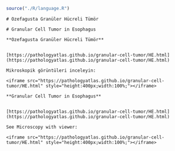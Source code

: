 
```r

source("./R/language.R")

```




```asis

# Özefagusta Granüler Hücreli Tümör

```




```asis

# Granular Cell Tumor in Esophagus

```




```asis

**Özefagusta Granüler Hücreli Tümör**


[https://pathologyatlas.github.io/granular-cell-tumor/HE.html](https://pathologyatlas.github.io/granular-cell-tumor/HE.html)

Mikroskopik görüntüleri inceleyin:

<iframe src="https://pathologyatlas.github.io/granular-cell-tumor/HE.html" style="height:400px;width:100%;"></iframe>

```




```asis

**Granular Cell Tumor in Esophagus**


[https://pathologyatlas.github.io/granular-cell-tumor/HE.html](https://pathologyatlas.github.io/granular-cell-tumor/HE.html)

See Microscopy with viewer: 

<iframe src="https://pathologyatlas.github.io/granular-cell-tumor/HE.html" style="height:400px;width:100%;"></iframe>

```


